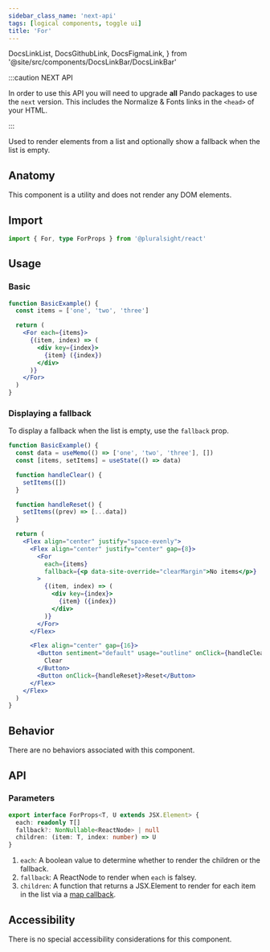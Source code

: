 ```yaml
---
sidebar_class_name: 'next-api'
tags: [logical components, toggle ui]
title: 'For'
---
```


  DocsLinkList,
  DocsGithubLink,
  DocsFigmaLink,
} from '@site/src/components/DocsLinkBar/DocsLinkBar'

:::caution NEXT API

In order to use this API you will need to upgrade **all** Pando packages to use the `next` version. This includes the Normalize & Fonts links in the `<head>` of your HTML.

:::

<p className="size-xxl">
  Used to render elements from a list and optionally show a fallback when the
  list is empty.
</p>

<DocsLinkList>
  <DocsGithubLink href="https://github.com/pluralsight/pando/tree/main/packages/react/src/components/For.tsx" />
</DocsLinkList>

## Anatomy

This component is a utility and does not render any DOM elements.

## Import

```typescript
import { For, type ForProps } from '@pluralsight/react'
```

## Usage

### Basic

```jsx live
function BasicExample() {
  const items = ['one', 'two', 'three']

  return (
    <For each={items}>
      {(item, index) => (
        <div key={index}>
          {item} ({index})
        </div>
      )}
    </For>
  )
}
```

### Displaying a fallback

To display a fallback when the list is empty, use the `fallback` prop.

```jsx live
function BasicExample() {
  const data = useMemo(() => ['one', 'two', 'three'], [])
  const [items, setItems] = useState(() => data)

  function handleClear() {
    setItems([])
  }

  function handleReset() {
    setItems((prev) => [...data])
  }

  return (
    <Flex align="center" justify="space-evenly">
      <Flex align="center" justify="center" gap={8}>
        <For
          each={items}
          fallback={<p data-site-override="clearMargin">No items</p>}
        >
          {(item, index) => (
            <div key={index}>
              {item} ({index})
            </div>
          )}
        </For>
      </Flex>

      <Flex align="center" gap={16}>
        <Button sentiment="default" usage="outline" onClick={handleClear}>
          Clear
        </Button>
        <Button onClick={handleReset}>Reset</Button>
      </Flex>
    </Flex>
  )
}
```

## Behavior

There are no behaviors associated with this component.

## API

### Parameters

```typescript
export interface ForProps<T, U extends JSX.Element> {
  each: readonly T[]
  fallback?: NonNullable<ReactNode> | null
  children: (item: T, index: number) => U
}
```

1. `each`: A boolean value to determine whether to render the children or the fallback.
2. `fallback`: A ReactNode to render when `each` is falsey.
3. `children`: A function that returns a JSX.Element to render for each item in the list via a [map callback](https://developer.mozilla.org/en-US/docs/Web/JavaScript/Reference/Global_Objects/Array/map).

## Accessibility

There is no special accessibility considerations for this component.
